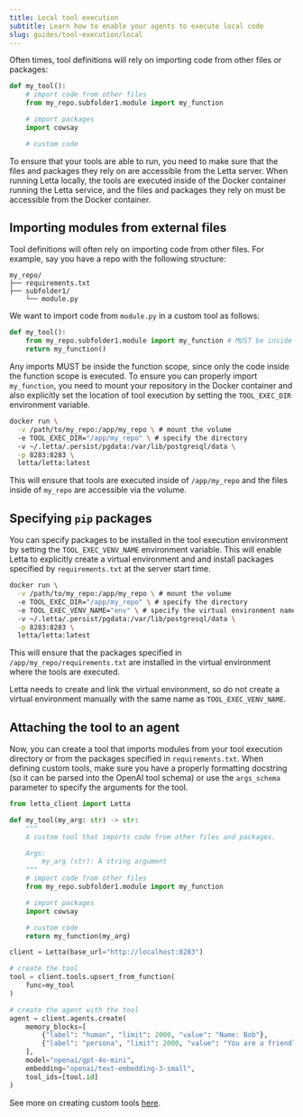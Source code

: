 ```yaml
---
title: Local tool execution
subtitle: Learn how to enable your agents to execute local code
slug: guides/tool-execution/local
---
```


Often times, tool definitions will rely on importing code from other files or packages:
```python
def my_tool():
    # import code from other files
    from my_repo.subfolder1.module import my_function

    # import packages
    import cowsay

    # custom code

```
To ensure that your tools are able to run, you need to make sure that the files and packages they rely on are accessible from the Letta server. When running Letta locally, the tools are executed inside of the Docker container running the Letta service, and the files and packages they rely on must be accessible from the Docker container.


## Importing modules from external files
Tool definitions will often rely on importing code from other files. For example, say you have a repo with the following structure:
```
my_repo/
├── requirements.txt
├── subfolder1/
    └── module.py
```
We want to import code from `module.py` in a custom tool as follows:
```python
def my_tool():
    from my_repo.subfolder1.module import my_function # MUST be inside the function scope
    return my_function()
```
<Warning>Any imports MUST be inside the function scope, since only the code inside the function scope is executed.</Warning>
To ensure you can properly import `my_function`, you need to mount your repository in the Docker container and also explicitly set the location of tool execution by setting the `TOOL_EXEC_DIR` environment variable.
```sh
docker run \
  -v /path/to/my_repo:/app/my_repo \ # mount the volume
  -e TOOL_EXEC_DIR="/app/my_repo" \ # specify the directory
  -v ~/.letta/.persist/pgdata:/var/lib/postgresql/data \
  -p 8283:8283 \
  letta/letta:latest
```
This will ensure that tools are executed inside of `/app/my_repo` and the files inside of `my_repo` are accessible via the volume.

## Specifying `pip` packages
You can specify packages to be installed in the tool execution environment by setting the `TOOL_EXEC_VENV_NAME` environment variable. This will enable Letta to explicitly create a virtual environment and and install packages specified by `requirements.txt` at the server start time.
```sh
docker run \
  -v /path/to/my_repo:/app/my_repo \ # mount the volume
  -e TOOL_EXEC_DIR="/app/my_repo" \ # specify the directory
  -e TOOL_EXEC_VENV_NAME="env" \ # specify the virtual environment name
  -v ~/.letta/.persist/pgdata:/var/lib/postgresql/data \
  -p 8283:8283 \
  letta/letta:latest
```
This will ensure that the packages specified in `/app/my_repo/requirements.txt` are installed in the virtual environment where the tools are executed.

<Warning>Letta needs to create and link the virtual environment, so do not create a virtual environment manually with the same name as `TOOL_EXEC_VENV_NAME`. </Warning>

## Attaching the tool to an agent
Now, you can create a tool that imports modules from your tool execution directory or from the packages specified in `requirements.txt`. When defining custom tools, make sure you have a properly formatting docstring (so it can be parsed into the OpenAI tool schema) or use the `args_schema` parameter to specify the arguments for the tool.
```python
from letta_client import Letta

def my_tool(my_arg: str) -> str:
    """
    A custom tool that imports code from other files and packages.

    Args:
        my_arg (str): A string argument
    """
    # import code from other files
    from my_repo.subfolder1.module import my_function

    # import packages
    import cowsay

    # custom code
    return my_function(my_arg)

client = Letta(base_url="http://localhost:8283")

# create the tool
tool = client.tools.upsert_from_function(
    func=my_tool
)

# create the agent with the tool 
agent = client.agents.create(
    memory_blocks=[
        {"label": "human", "limit": 2000, "value": "Name: Bob"},
        {"label": "persona", "limit": 2000, "value": "You are a friendly agent"}
    ],
    model="openai/gpt-4o-mini",
    embedding="openai/text-embedding-3-small",
    tool_ids=[tool.id]
)
```
See more on creating custom tools [here](/guides/agents/custom-tools).

